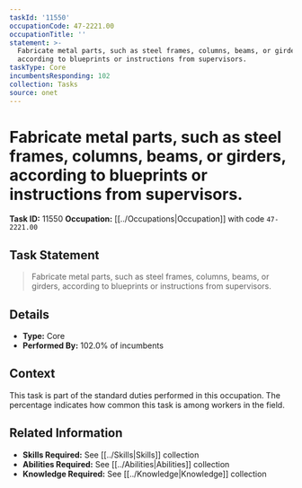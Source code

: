 ```yaml
---
taskId: '11550'
occupationCode: 47-2221.00
occupationTitle: ''
statement: >-
  Fabricate metal parts, such as steel frames, columns, beams, or girders,
  according to blueprints or instructions from supervisors.
taskType: Core
incumbentsResponding: 102
collection: Tasks
source: onet
---
```

# Fabricate metal parts, such as steel frames, columns, beams, or girders, according to blueprints or instructions from supervisors.

**Task ID:** 11550
**Occupation:** [[../Occupations|Occupation]] with code `47-2221.00`

## Task Statement

> Fabricate metal parts, such as steel frames, columns, beams, or girders, according to blueprints or instructions from supervisors.

## Details

- **Type:** Core
- **Performed By:** 102.0% of incumbents

## Context

This task is part of the standard duties performed in this occupation. The percentage indicates how common this task is among workers in the field.

## Related Information

- **Skills Required:** See [[../Skills|Skills]] collection
- **Abilities Required:** See [[../Abilities|Abilities]] collection
- **Knowledge Required:** See [[../Knowledge|Knowledge]] collection

